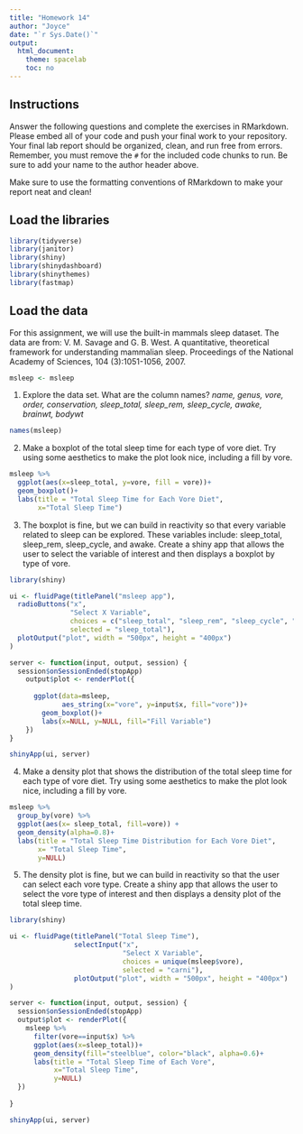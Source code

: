 ```yaml
---
title: "Homework 14"
author: "Joyce"
date: "`r Sys.Date()`"
output:
  html_document:
    theme: spacelab
    toc: no
---
```


## Instructions
Answer the following questions and complete the exercises in RMarkdown. Please embed all of your code and push your final work to your repository. Your final lab report should be organized, clean, and run free from errors. Remember, you must remove the `#` for the included code chunks to run. Be sure to add your name to the author header above.  

Make sure to use the formatting conventions of RMarkdown to make your report neat and clean!  

## Load the libraries
```r
library(tidyverse)
library(janitor)
library(shiny)
library(shinydashboard)
library(shinythemes)
library(fastmap)
``` 



## Load the data
For this assignment, we will use the built-in mammals sleep dataset. The data are from: V. M. Savage and G. B. West. A quantitative, theoretical framework for understanding mammalian sleep. Proceedings of the National Academy of Sciences, 104 (3):1051-1056, 2007.
```r
msleep <- msleep
```

1. Explore the data set. What are the column names?
_name, genus, vore, order, conservation, sleep_total, sleep_rem, sleep_cycle, awake, brainwt, bodywt_
```r
names(msleep)
```

2. Make a boxplot of the total sleep time for each type of vore diet. Try using some aesthetics to make the plot look nice, including a fill by vore.
```r
msleep %>% 
  ggplot(aes(x=sleep_total, y=vore, fill = vore))+
  geom_boxplot()+
  labs(title = "Total Sleep Time for Each Vore Diet",
       x="Total Sleep Time")
```

3. The boxplot is fine, but we can build in reactivity so that every variable related to sleep can be explored. These variables include: sleep_total, sleep_rem, sleep_cycle, and awake. Create a shiny app that allows the user to select the variable of interest and then displays a boxplot by type of vore.
```r
library(shiny)

ui <- fluidPage(titlePanel("msleep app"),
  radioButtons("x",
               "Select X Variable",
               choices = c("sleep_total", "sleep_rem", "sleep_cycle", "awake"),
               selected = "sleep_total"),
  plotOutput("plot", width = "500px", height = "400px")
)

server <- function(input, output, session) {
  session$onSessionEnded(stopApp)
    output$plot <- renderPlot({
      
      ggplot(data=msleep,
             aes_string(x="vore", y=input$x, fill="vore"))+
        geom_boxplot()+
        labs(x=NULL, y=NULL, fill="Fill Variable")
    })
}

shinyApp(ui, server)
```

4. Make a density plot that shows the distribution of the total sleep time for each type of vore diet. Try using some aesthetics to make the plot look nice, including a fill by vore.
```r
msleep %>% 
  group_by(vore) %>% 
  ggplot(aes(x= sleep_total, fill=vore)) +
  geom_density(alpha=0.8)+
  labs(title = "Total Sleep Time Distribution for Each Vore Diet", 
       x= "Total Sleep Time",
       y=NULL)
```

5. The density plot is fine, but we can build in reactivity so that the user can select each vore type. Create a shiny app that allows the user to select the vore type of interest and then displays a density plot of the total sleep time.
```r
library(shiny)

ui <- fluidPage(titlePanel("Total Sleep Time"),
                selectInput("x",
                            "Select X Variable",
                            choices = unique(msleep$vore),
                            selected = "carni"),
                plotOutput("plot", width = "500px", height = "400px")
)

server <- function(input, output, session) {
  session$onSessionEnded(stopApp)
  output$plot <- renderPlot({
    msleep %>% 
      filter(vore==input$x) %>% 
      ggplot(aes(x=sleep_total))+
      geom_density(fill="steelblue", color="black", alpha=0.6)+
      labs(title = "Total Sleep Time of Each Vore",
           x="Total Sleep Time",
           y=NULL)
  })
  
}

shinyApp(ui, server)
```
